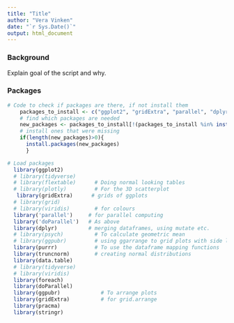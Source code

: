 ```yaml
---
title: "Title"
author: "Vera Vinken"
date: "`r Sys.Date()`"
output: html_document
---
```



### Background 
Explain goal of the script and why. 


### Packages 

```r

# Code to check if packages are there, if not install them 
    packages_to_install <- c("ggplot2", "gridExtra", "parallel", "dplyr", "purrr", "truncnorm", "data.table", "foreach", "doParallel", "ggpubr", "gridExtra", "pracma", "stringr")
    # find which packages are needed 
    new_packages <- packages_to_install[!(packages_to_install %in% installed.packages()[ ,"Package"])]
    # install ones that were missing 
    if(length(new_packages)>0){
      install.packages(new_packages)
      }

# Load packages 
  library(ggplot2)
  # library(tidyverse)
  # library(flextable)      # Doing normal looking tables 
  # library(plotly)         # For the 3D scatterplot 
   library(gridExtra)      # grids of ggplots 
  # library(grid)     
  # library(viridis)        # for colours 
  library('parallel')     # for parallel computing
  library('doParallel')   # As above 
  library(dplyr)          # merging dataframes, using mutate etc. 
  # library(psych)          # To calculate geometric mean 
  # library(ggpubr)         # using ggarrange to grid plots with side legend
  library(purrr)            # To use the dataframe mapping functions 
  library(truncnorm)        # creating normal distributions 
  library(data.table)
  # library(tidyverse)
  # library(viridis)
  library(foreach)
  library(doParallel)
  library(ggpubr)             # To arrange plots 
  library(gridExtra)          # for grid.arrange 
  library(pracma)
  library(stringr)

```

